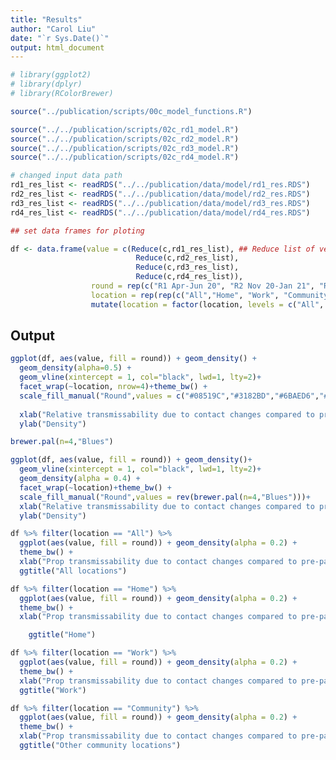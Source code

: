 ```yaml
---
title: "Results"
author: "Carol Liu"
date: "`r Sys.Date()`"
output: html_document
---
```


```r
# library(ggplot2)
# library(dplyr)
# library(RColorBrewer)

source("../publication/scripts/00c_model_functions.R")
```

```r

source("../../publication/scripts/02c_rd1_model.R")
source("../../publication/scripts/02c_rd2_model.R")
source("../../publication/scripts/02c_rd3_model.R")
source("../../publication/scripts/02c_rd4_model.R")

```

```r
# changed input data path
rd1_res_list <- readRDS("../../publication/data/model/rd1_res.RDS")
rd2_res_list <- readRDS("../../publication/data/model/rd2_res.RDS")
rd3_res_list <- readRDS("../../publication/data/model/rd3_res.RDS")
rd4_res_list <- readRDS("../../publication/data/model/rd4_res.RDS")

## set data frames for ploting

df <- data.frame(value = c(Reduce(c,rd1_res_list), ## Reduce list of vectors into one vector, combined into column in data frame
                            Reduce(c,rd2_res_list),
                            Reduce(c,rd3_res_list),
                            Reduce(c,rd4_res_list)),
                  round = rep(c("R1 Apr-Jun 20", "R2 Nov 20-Jan 21", "R3 Jun-Aug 21", "R4 Nov-Dec 21"),each = 4000),
                  location = rep(rep(c("All","Home", "Work", "Community"), each = 1000),times=4)) %>%
                  mutate(location = factor(location, levels = c("All", "Home", "Work", "Community")))

```

## Output
```r
ggplot(df, aes(value, fill = round)) + geom_density() +
  geom_density(alpha=0.5) +
  geom_vline(xintercept = 1, col="black", lwd=1, lty=2)+
  facet_wrap(~location, nrow=4)+theme_bw() +
  scale_fill_manual("Round",values = c("#08519C","#3182BD","#6BAED6","#BDD7E7"))+
  
  xlab("Relative transmissability due to contact changes compared to pre-pandemic")+
  ylab("Density") 

brewer.pal(n=4,"Blues")
```

```r
ggplot(df, aes(value, fill = round)) + geom_density()+
  geom_vline(xintercept = 1, col="black", lwd=1, lty=2)+
  geom_density(alpha = 0.4) +
  facet_wrap(~location)+theme_bw() +
  scale_fill_manual("Round",values = rev(brewer.pal(n=4,"Blues")))+
  xlab("Relative transmissability due to contact changes compared to pre-pandemic")+
  ylab("Density") 
```

```r
df %>% filter(location == "All") %>%
  ggplot(aes(value, fill = round)) + geom_density(alpha = 0.2) +
  theme_bw() +
  xlab("Prop transmissability due to contact changes compared to pre-pandemic")+
  ggtitle("All locations")
```

```r
df %>% filter(location == "Home") %>%
  ggplot(aes(value, fill = round)) + geom_density(alpha = 0.2) +
  theme_bw() +
  xlab("Prop transmissability due to contact changes compared to pre-pandemic")+

    ggtitle("Home")
```

```r
df %>% filter(location == "Work") %>%
  ggplot(aes(value, fill = round)) + geom_density(alpha = 0.2) +
  theme_bw() +
  xlab("Prop transmissability due to contact changes compared to pre-pandemic")+
  ggtitle("Work")
```

```r
df %>% filter(location == "Community") %>%
  ggplot(aes(value, fill = round)) + geom_density(alpha = 0.2) +
  theme_bw() +
  xlab("Prop transmissability due to contact changes compared to pre-pandemic")+
  ggtitle("Other community locations")
```

